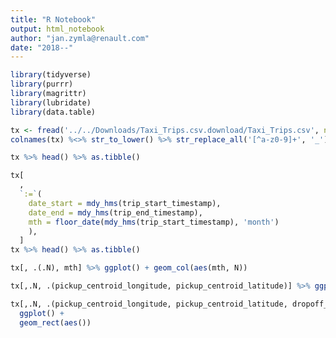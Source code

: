 ```yaml
---
title: "R Notebook"
output: html_notebook
author: "jan.zymla@renault.com"
date: "2018--"
---
```


```r
library(tidyverse)
library(purrr)
library(magrittr)
library(lubridate)
library(data.table)
```
```r
tx <- fread('../../Downloads/Taxi_Trips.csv.download/Taxi_Trips.csv', nrows = 1000000)
colnames(tx) %<>% str_to_lower() %>% str_replace_all('[^a-z0-9]+', '_')
```

```r
tx %>% head() %>% as.tibble()
```
```r
tx[
  , 
  `:=`(
    date_start = mdy_hms(trip_start_timestamp), 
    date_end = mdy_hms(trip_end_timestamp),
    mth = floor_date(mdy_hms(trip_start_timestamp), 'month')
    ),
  ]
tx %>% head() %>% as.tibble()
```

```r
tx[, .(.N), mth] %>% ggplot() + geom_col(aes(mth, N))
```
```r
tx[,.N, .(pickup_centroid_longitude, pickup_centroid_latitude)] %>% ggplot() + geom_point(aes(pickup_centroid_longitude, pickup_centroid_latitude, size = log10(N), alpha = N))
```

```r
tx[,.N, .(pickup_centroid_longitude, pickup_centroid_latitude, dropoff_centroid_longitude, dropoff_centroid_latitude)] %>% 
  ggplot() +
  geom_rect(aes())
```

```r

```

